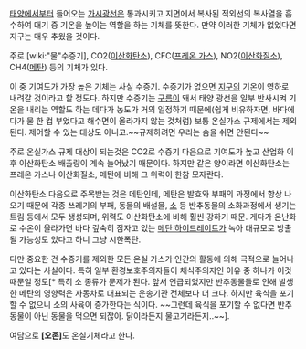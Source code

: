[[태양]]에서부터 들어오는 [[가시광선]]은 통과시키고 지면에서 복사된 적외선의 복사열을 흡수하여 대기 중 기온을 높이는 역할을 하는 기체를 뜻한다. 만약 이러한 기체가 없었다면 지구는 매우 추웠을 것이다.

주로 [wiki:"물"수증기], CO2([[이산화탄소]]), CFC([[프레온 가스]]), NO2([[이산화질소]]), CH4([[메탄]]) 등의 기체가 있다. 

이 중 기여도가 가장 높은 기체는 사실 수증기. 수증기가 없으면 [[지구]]의 기온이 영하로 내려갈 것이라고 할 정도다. 하지만 수증기는 [[구름]]이 돼서 태양 광선을 일부 반사시켜 기온을 내리는 역할도 하는 데다가 농도가 거의 일정하기 때문에(쉽게 비유하자면, 바다에다가 물 한 컵 부었다고 해수면이 올라가지 않는 것처럼) 보통 온실가스 규제에서는 제외된다. 제어할 수 있는 대상도 아니고.~~규제하려면 우리는 숨을 쉬면 안된다~~

주로 온실가스 규제 대상이 되는것은 CO2로 수증기 다음으로 기여도가 높고 산업화 이후 이산화탄소 배출량이 계속 늘어났기 때문이다. 하지만 같은 양이라면 이산화탄소는 프레온 가스나 이산화질소, 메탄에 비해 그 위력이 한참 모자란다.

이산화탄소 다음으로 주목받는 것은 메탄인데, 메탄은 발효와 부패의 과정에서 항상 나오기 때문에 각종 쓰레기의 부패, 동물의 배설물, [[소]] 등 반추동물의 소화과정에서 생기는 트림 등에서 모두 생성되며, 위력도 이산화탄소에 비해 훨씬 강하기 때문. 게다가 온난화로 수온이 올라가면 바다 깊숙히 잠자고 있는 [[메탄 하이드레이트]]가 녹아 대규모로 방출될 가능성도 있다고 하니 그냥 시한폭탄.

다만 중요한 건 수증기를 제외한 모든 온실 가스가 인간의 활동에 의해 극적으로 늘어나고 있다는 사실이다. 특히 일부 환경보호주의자들이 채식주의자인 이유 중 하나가 이것 때문일 정도[* 특히 소 종류가 문제가 된다. 앞서 언급되었지만 반추동물들로 인해 발생한 메탄의 영향력은 자동차로 대표되는 운송기관 전체보다 더 크다. 하지만 육식을 포기 할 수 없으니 소의 사육이 증가한다는 식이다. ~~그런데 육식을 포기할 수 없다면 반추동물이 아닌 동물을 먹으면 되잖아. 닭이라든지 물고기라든지..~~].

여담으로 '''[오존]'''도 온실기체라고 한다.
